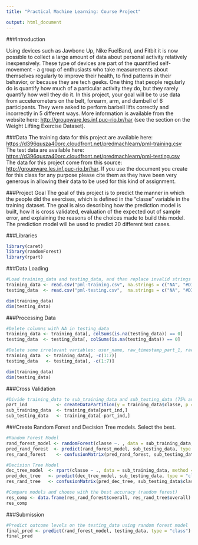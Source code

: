 ```yaml
---
title: "Practical Machine Learning: Course Project"

output: html_document
---
```


###Introduction

Using devices such as Jawbone Up, Nike FuelBand, and Fitbit it is now possible to collect a large amount of data about personal activity relatively inexpensively. These type of devices are part of the quantified self-movement - a group of enthusiasts who take measurements about themselves regularly to improve their health, to find patterns in their behavior, or because they are tech geeks. One thing that people regularly do is quantify how much of a particular activity they do, but they rarely quantify how well they do it. In this project, your goal will be to use data from accelerometers on the belt, forearm, arm, and dumbell of 6 participants. They were asked to perform barbell lifts correctly and incorrectly in 5 different ways. More information is available from the website here: <http://groupware.les.inf.puc-rio.br/har> (see the section on the Weight Lifting Exercise Dataset).

###Data
The training data for this project are available here: <https://d396qusza40orc.cloudfront.net/predmachlearn/pml-training.csv><br />
The test data are available here: <https://d396qusza40orc.cloudfront.net/predmachlearn/pml-testing.csv><br />
The data for this project come from this source: <http://groupware.les.inf.puc-rio.br/har>. If you use the document you create for this class for any purpose please cite them as they have been very generous in allowing their data to be used for this kind of assignment.

###Project Goal
The goal of this project is to predict the manner in which the people did the exercises, which is defined in the “classe” variable in the training dataset. The goal is also describing how the prediction model is built, how it is cross validated, evaluation of the expected out of sample error, and explaining the reasons of the choices made to build this model. The prediction model will be used to predict 20 different test cases.

###Libraries

```r
library(caret)
library(randomForest)
library(rpart)
```

###Data Loading

```r
#Load training_data and testing_data, and than replace invalid strings as NA
training_data <- read.csv("pml-training.csv", na.strings = c("NA", "#DIV/0!", ""))
testing_data  <- read.csv("pml-testing.csv",  na.strings = c("NA", "#DIV/0!", ""))

dim(training_data)
dim(testing_data)
```

###Processing Data

```r
#Delete columns with NA in testing_data
training_data <- training_data[, colSums(is.na(testing_data)) == 0]
testing_data  <- testing_data[, colSums(is.na(testing_data)) == 0]

#Delete some irrelevant variables: user_name, raw_timestamp_part_1, raw_timestamp_part_,2 cvtd_timestamp, new_window, num_window
training_data  <- training_data[, -c(1:7)]
testing_data   <- testing_data[, -c(1:7)]

dim(training_data)
dim(testing_data)
```

###Cross Validation

```r
#Divide training_data to sub_training_data and sub_testing_data (75% and 25% resp.)
part_ind           <- createDataPartition(y = training_data$classe, p = 0.75, list = FALSE,)
sub_training_data  <- training_data[part_ind,]
sub_testing_data   <- training_data[-part_ind,]
```

###Create Random Forest and Decision Tree models. Select the best.

```r
#Random Forest Model
rand_forest_model <- randomForest(classe ~. , data = sub_training_data, method = "class")
pred_rand_forest  <- predict(rand_forest_model, sub_testing_data, type = "class")
res_rand_forest    <- confusionMatrix(pred_rand_forest, sub_testing_data$classe)

#Decision Tree Model
dec_tree_model  <- rpart(classe ~ ., data = sub_training_data, method = "class")
pred_dec_tree   <- predict(dec_tree_model, sub_testing_data, type = "class")
res_rand_tree   <- confusionMatrix(pred_dec_tree, sub_testing_data$classe)

#Compare models and choose with the best accuracy (random forest)
res_comp <- data.frame(res_rand_forest$overall, res_rand_tree$overall)
res_comp
```

###Submission
```r
#Predict outcome levels on the testing_data using random forest model
final_pred <- predict(rand_forest_model, testing_data, type = "class")
final_pred
```